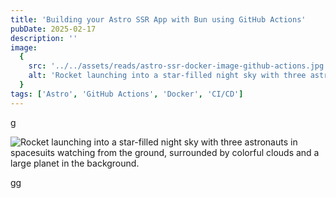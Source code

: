```yaml
---
title: 'Building your Astro SSR App with Bun using GitHub Actions'
pubDate: 2025-02-17
description: ''
image:
  {
    src: '../../assets/reads/astro-ssr-docker-image-github-actions.jpg',
    alt: 'Rocket launching into a star-filled night sky with three astronauts in spacesuits watching from the ground, surrounded by colorful clouds and a large planet in the background.',
  }
tags: ['Astro', 'GitHub Actions', 'Docker', 'CI/CD']
---
```



g

<Image
  src={coverImage}
  alt="Rocket launching into a star-filled night sky with three astronauts in spacesuits watching from the ground, surrounded by colorful clouds and a large planet in the background."
  caption="Launching Your Astro SSR App with Bun and GitHub Actions"
  lazy={false}
/>

gg
